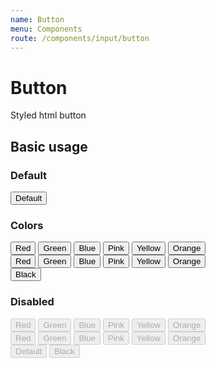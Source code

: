 ```yaml
---
name: Button
menu: Components
route: /components/input/button
---
```



# Button

Styled html button

<PropsTable of={Button} />

## Basic usage

### Default

<Playground>
  <Button>Default</Button>
</Playground>

### Colors

<Playground>
  <div style={{ display: "flex", justifyContent: "space-between", marginBottom: "40px" }}>
    <Button color="transparent" backgroundColor={colors.red}>
      Red
    </Button>
    <Button color="transparent" backgroundColor={colors.green}>
      Green
    </Button>
    <Button color="transparent" backgroundColor={colors.blue}>
      Blue
    </Button>
    <Button color="transparent" backgroundColor={colors.pink}>
      Pink
    </Button>
    <Button color={colors.lightBlack} backgroundColor={colors.yellow}>
      Yellow
    </Button>
    <Button color="transparent" backgroundColor={colors.orange}>
      Orange
    </Button>
  </div>

  <div style={{ display: "flex", justifyContent: "space-between", marginBottom: "40px" }}>
    <Button color={colors.red} backgroundColor="transparent">
      Red
    </Button>
    <Button color={colors.green} backgroundColor="transparent">
      Green
    </Button>
    <Button color={colors.blue} backgroundColor="transparent">
      Blue
    </Button>
    <Button color={colors.pink} backgroundColor="transparent">
      Pink
    </Button>
    <Button color={colors.yellow} backgroundColor="transparent">
      Yellow
    </Button>
    <Button color={colors.orange} backgroundColor="transparent">
      Orange
    </Button>
  </div>
  <Button color="transparent" backgroundColor={colors.black}>Black</Button>
</Playground>

### Disabled

<Playground>
  <div
    style={{
      display: "flex",
      justifyContent: "space-between",
      marginBottom: "40px"
    }}
  >
    <Button disabled color="transparent" backgroundColor={colors.red}>
      Red
    </Button>
    <Button disabled color="transparent" backgroundColor={colors.green}>
      Green
    </Button>
    <Button disabled color="transparent" backgroundColor={colors.blue}>
      Blue
    </Button>
    <Button disabled color="transparent" backgroundColor={colors.pink}>
      Pink
    </Button>
    <Button disabled color={colors.lightBlack} backgroundColor={colors.yellow}>
      Yellow
    </Button>
    <Button disabled color="transparent" backgroundColor={colors.orange}>
      Orange
    </Button>
  </div>
  <div
    style={{
      display: "flex",
      justifyContent: "space-between",
      marginBottom: "40px"
    }}
  >
    <Button disabled color={colors.red} backgroundColor="transparent">
      Red
    </Button>
    <Button disabled color={colors.green} backgroundColor="transparent">
      Green
    </Button>
    <Button disabled color={colors.blue} backgroundColor="transparent">
      Blue
    </Button>
    <Button disabled color={colors.pink} backgroundColor="transparent">
      Pink
    </Button>
    <Button disabled color={colors.yellow} backgroundColor="transparent">
      Yellow
    </Button>
    <Button disabled color={colors.orange} backgroundColor="transparent">
      Orange
    </Button>
  </div>
  <div
    style={{
      display: "flex",
      justifyContent: "space-around"
    }}
  >
    <Button disabled>Default</Button>
    <Button disabled color="transparent" backgroundColor={colors.black}>
      Black
    </Button>
  </div>
</Playground>
